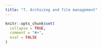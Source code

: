 ```yaml
---
title: "7. Archiving and file management"
---
```


```r
knitr::opts_chunk$set(
  collapse = TRUE,
  comment = "#>",
  eval = FALSE
)
```